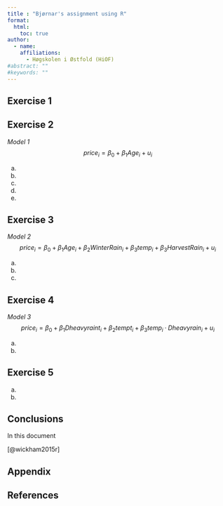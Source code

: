```yaml
---
title : "Bjørnar's assignment using R"
format: 
  html:
    toc: true
author:
  - name: 
    affiliations:
      - Høgskolen i Østfold (HiOF)
#abstract: ""
#keywords: ""
---
```



## Exercise 1 



## Exercise 2 
*Model 1*
$$
price_i = \beta_0 + \beta_1Age_i + u_i 
$$

a.
a.
a.
a.
a.

## Exercise 3 
*Model 2*
$$
price_i = \beta_0 + \beta_1Age_i + \beta_2WinterRain_i  +\beta_3temp_i + \beta_3HarvestRain_i + u_i 
$$

a.
a.
a.

## Exercise 4 
*Model 3*
$$
price_i = \beta_0 + \beta_1Dheavyraint_i + \beta_2tempt_i + \beta_3temp_i · Dheavyrain_i + u_i
$$

a.
a.

## Exercise 5 
a.
a.


## Conclusions
In this document 

[@wickham2015r]

## Appendix


## References




<!--

## Tip for coding

### Reads R-code into memory
```r
#| echo=F
#source("<name of directory and file>")
```



-->

